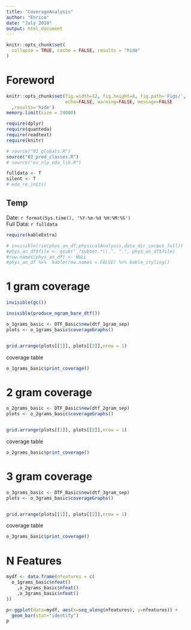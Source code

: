 ```yaml
---
title: "CoverageAnalysis"
author: "Enrico"
date: "July 2018"
output: html_document
---
```


```r
knitr::opts_chunk$set(
  collapse = TRUE, cache = FALSE, results = "hide"
)


```

# Foreword  

```r
knitr::opts_chunk$set(fig.width=12, fig.height=8, fig.path='Figs/',
                      echo=FALSE, warning=FALSE, message=FALSE
  ,results='hide')
memory.limit(size = 24000)


```

```r
require(dplyr)
require(quanteda)
require(readtext)
require(knitr)

```



```r

# source("01_globals.R")
source("02_pred_classes.R")
# source("ev_nlp_eda_lib.R")

fulldata <- T
silent <- T
# eda_re_init()
```



## Temp

Date: `r format(Sys.time(), '%Y-%m-%d %H:%M:%S')`   
Full Data: `r fulldata`

    
```r
require(kableExtra)

# invisible(rie(phys_an_df,physicalAnalysis,data_dir_corpus_full))
#phys_an_df$file <- gsub("_?subset.*\\.", ".", phys_an_df$file)
#row.names(phys_an_df) <- NULL
#phys_an_df %>%  kable(row.names = FALSE) %>% kable_styling()
```


# 1 gram coverage
```r

invisible(gc())

invisible(produce_ngram_bare_dtf())

o_1grams_basic <- DTF_Basic$new(dtf_1gram_sep)
plots <- o_1grams_basic$coverageGraphs()


grid.arrange(plots[[1]], plots[[2]],nrow = 1)

```
coverage table
```r
o_1grams_basic$print_coverage()

```



# 2 gram coverage
```r


o_2grams_basic <- DTF_Basic$new(dtf_2gram_sep)
plots <- o_2grams_basic$coverageGraphs()


grid.arrange(plots[[1]], plots[[2]],nrow = 1)

```
coverage table
```r
o_2grams_basic$print_coverage()

```



# 3 gram coverage
```r


o_3grams_basic <- DTF_Basic$new(dtf_3gram_sep)
plots <- o_3grams_basic$coverageGraphs()


grid.arrange(plots[[1]], plots[[2]],nrow = 1)

```
coverage table
```r
o_3grams_basic$print_coverage()

```




# N Features
```r

mydf <- data.frame(nfeatures = c(
  o_1grams_basic$nfeat()
    ,o_2grams_basic$nfeat()
    ,o_3grams_basic$nfeat()
))

p<-ggplot(data=mydf, aes(x=seq_along(nfeatures), y=nfeatures)) +
  geom_bar(stat="identity")
p

```

